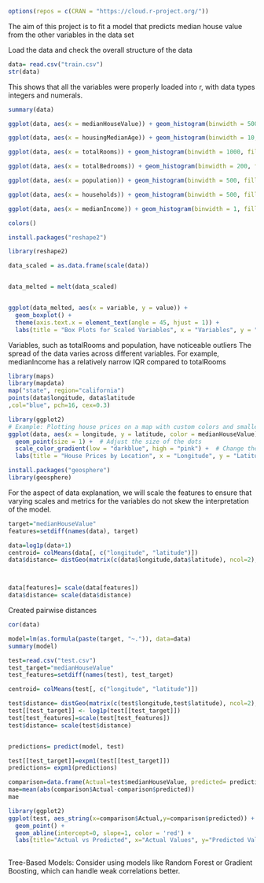 ```r
options(repos = c(CRAN = "https://cloud.r-project.org/"))

```

The aim of this project is to fit a model that predicts median house value from the other variables in the data set

Load the data and check the overall structure of the data
```r
data= read.csv("train.csv")
str(data)
``` 
This shows that all the variables were properly loaded into r, with data types integers and numerals. 

```r
summary(data)

```
```r
ggplot(data, aes(x = medianHouseValue)) + geom_histogram(binwidth = 50000, fill = "rosybrown", color = "black")

```

```r
ggplot(data, aes(x = housingMedianAge)) + geom_histogram(binwidth = 10, fill = "indianred4", color = "black")
```

```r
ggplot(data, aes(x = totalRooms)) + geom_histogram(binwidth = 1000, fill = "rosybrown4", color = "black")

```

```r
ggplot(data, aes(x = totalBedrooms)) + geom_histogram(binwidth = 200, fill = "maroon", color = "black")

```
```r
ggplot(data, aes(x = population)) + geom_histogram(binwidth = 500, fill = "brown4", color = "black")

```

```r
ggplot(data, aes(x = households)) + geom_histogram(binwidth = 500, fill = "darkolivegreen", color = "black")

```

```r
ggplot(data, aes(x = medianIncome)) + geom_histogram(binwidth = 1, fill = "darkseagreen4", color = "black")

```

```r
colors()
```


```r

install.packages("reshape2")
```

```r
library(reshape2)

data_scaled = as.data.frame(scale(data))


data_melted = melt(data_scaled)


ggplot(data_melted, aes(x = variable, y = value)) +
  geom_boxplot() +
  theme(axis.text.x = element_text(angle = 45, hjust = 1)) +
  labs(title = "Box Plots for Scaled Variables", x = "Variables", y = "Scaled Values")


``` 
Variables, such as totalRooms and population, have noticeable outliers
The spread of the data varies across different variables. For example, medianIncome has a relatively narrow IQR compared to totalRooms


```r
library(maps)
library(mapdata)
map("state", region="california")
points(data$longitude, data$latitude
,col="blue", pch=16, cex=0.3)
```




```r
library(ggplot2)
# Example: Plotting house prices on a map with custom colors and smaller dots
ggplot(data, aes(x = longitude, y = latitude, color = medianHouseValue)) +
  geom_point(size = 1) +  # Adjust the size of the dots
  scale_color_gradient(low = "darkblue", high = "pink") +  # Change the color gradient
  labs(title = "House Prices by Location", x = "Longitude", y = "Latitude")

```



```r

install.packages("geosphere")
library(geosphere)
```

For the aspect of data explanation, we will scale the features to ensure that varying scales and metrics for the variables do not skew the interpretation of the model. 
```r
target="medianHouseValue"
features=setdiff(names(data), target)

```

```r

data=log1p(data+1)
centroid= colMeans(data[, c("longitude", "latitude")])
data$distance= distGeo(matrix(c(data$longitude,data$latitude), ncol=2), centroid)



data[features]= scale(data[features])
data$distance= scale(data$distance)


```
Created pairwise distances

```r
cor(data)
```


```r
model=lm(as.formula(paste(target, "~.")), data=data)
summary(model)
```

```r
test=read.csv("test.csv")
test_target="medianHouseValue"
test_features=setdiff(names(test), test_target)

centroid= colMeans(test[, c("longitude", "latitude")])

test$distance= distGeo(matrix(c(test$longitude,test$latitude), ncol=2), centroid)
test[[test_target]] <- log1p(test[[test_target]])
test[test_features]=scale(test[test_features])
test$distance= scale(test$distance)


predictions= predict(model, test)

```

```r
test[[test_target]]=expm1(test[[test_target]])
predictions= expm1(predictions)

```

```r
comparison=data.frame(Actual=test$medianHouseValue, predicted= predictions)
mae=mean(abs(comparison$Actual-comparison$predicted))
mae

```



```r
library(ggplot2)
ggplot(test, aes_string(x=comparison$Actual,y=comparison$predicted)) +
  geom_point() +
  geom_abline(intercept=0, slope=1, color = 'red') +
  labs(title="Actual vs Predicted", x="Actual Values", y="Predicted Values") + theme_minimal()
 
```

Tree-Based Models: Consider using models like Random Forest or Gradient Boosting, which can handle weak correlations better.